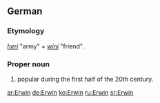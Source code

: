 ==German==

===Etymology===
{{OHG.|de}} ''[[heri]]'' "army" + ''[[wini]]'' "friend".

===Proper noun===
{{infl|de|proper noun}}

# {{given name|male||de:}} popular during the first half of the 20th century.

[[ar:Erwin]]
[[de:Erwin]]
[[ko:Erwin]]
[[ru:Erwin]]
[[sr:Erwin]]